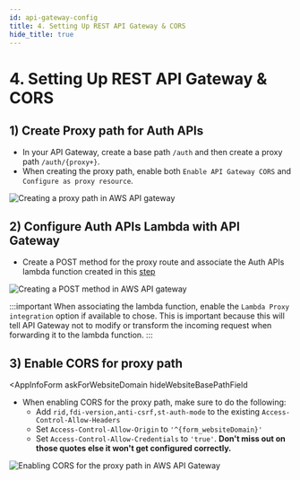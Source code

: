 ```yaml
---
id: api-gateway-config
title: 4. Setting Up REST API Gateway & CORS
hide_title: true
---
```


<!-- COPY DOCS -->
<!-- ./thirdpartyemailpassword/serverless/with-aws-lambda/api-gateway-config.mdx -->


# 4. Setting Up REST API Gateway & CORS

## 1) Create Proxy path for Auth APIs
- In your API Gateway, create a base path `/auth` and then create a proxy path `/auth/{proxy+}`.
- When creating the proxy path, enable both `Enable API Gateway CORS` and `Configure as proxy resource`.

<img alt="Creating a proxy path in AWS API gateway" src="/img/aws-api-gateway-proxy-create.png" />

## 2) Configure Auth APIs Lambda with API Gateway
- Create a POST method for the proxy route and associate the Auth APIs lambda function created in this [step](./auth-serverless)

<img alt="Creating a POST method in AWS API gateway" src="/img/aws-api-gateway-proxy-setup.png" />

:::important
When associating the lambda function, enable the `Lambda Proxy integration` option if available to chose. This is important because this will tell API Gateway not to modify or transform the incoming request when forwarding it to the lambda function.
:::

## 3) Enable CORS for proxy path

<AppInfoForm
    askForWebsiteDomain
    hideWebsiteBasePathField
>

- When enabling CORS for the proxy path, make sure to do the following:
    - Add `rid,fdi-version,anti-csrf,st-auth-mode` to the existing `Access-Control-Allow-Headers`
    - Set `Access-Control-Allow-Origin` to `'^{form_websiteDomain}'`
    - Set `Access-Control-Allow-Credentials` to `'true'`. **Don't miss out on those quotes else it won't get configured correctly.**

<img alt="Enabling CORS for the proxy path in AWS API Gateway" src="/img/aws-api-gateway-proxy-cors.png" />

</AppInfoForm>